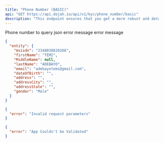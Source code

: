 ```yaml
---
title: "Phone Number (BASIC)"
api: "GET https://api.dojah.io/api/v1/kyc/phone_number/basic"
description: "This endpoint ensures that you get a more robust and detailed information of your customer's phone number"
---
```




<ParamField query="phone_number" type="string" required>
  Phone number to query
</ParamField>



<ResponseField name="200" type="json">
 json
</ResponseField>

<ResponseField name="400" type="Object">
  <Expandable title="properties">
    <ResponseField name="error" type="string">
      error message
    </ResponseField>

  </Expandable>
</ResponseField>

<ResponseField name="401" type="Object">
  <Expandable title="properties">
    <ResponseField name="error" type="string">
      error message
    </ResponseField>

  </Expandable>
</ResponseField>


<ResponseExample>

```json 200
{
  "entity": {
    "msisdn": "2348038820268",
    "firstName": "TEMI",
    "MiddleName": null,
    "lastName": "ADEBAYO",
    "email": "adebayotemi@gmail.com",
    "dateOfBirth": "",
    "address": "",
    "addressCity": "",
    "addressState": "",
    "gender": "Male"
  }
}
```

```json 400
{
  "error": "Invalid request parameters"
}
```

```json 401
{
  "error": "App Couldn't be Validated"
}
```


</ResponseExample>
